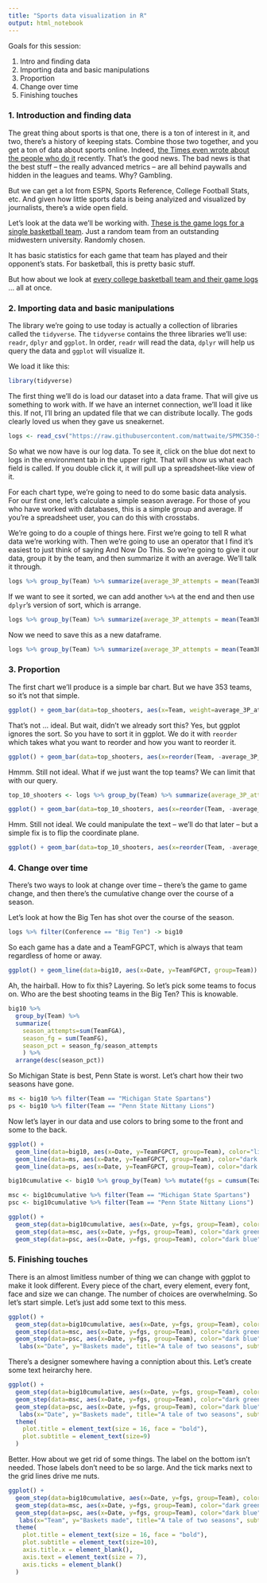 ```yaml
---
title: "Sports data visualization in R"
output: html_notebook
---
```


Goals for this session: 

1. Intro and finding data
2. Importing data and basic manipulations
3. Proportion
4. Change over time
5. Finishing touches

### 1. Introduction and finding data
 
The great thing about sports is that one, there is a ton of interest in it, and two, there's a history of keeping stats. Combine those two together, and you get a ton of data about sports online. Indeed, [the Times even wrote about the people who do it](https://www.nytimes.com/2019/02/13/sports/sean-forman-sports-reference.html) recently. That's the good news. The bad news is that the best stuff -- the really advanced metrics -- are all behind paywalls and hidden in the leagues and teams. Why? Gambling.

But we can get a lot from ESPN, Sports Reference, College Football Stats, etc. And given how little sports data is being analyized and visualized by journalists, there's a wide open field.

Let's look at the data we'll be working with. [These is the game logs for a single basketball team](https://www.sports-reference.com/cbb/schools/nebraska/2019-gamelogs.html). Just a random team from an outstanding midwestern university. Randomly chosen. 

It has basic statistics for each game that team has played and their opponent's stats. For basketball, this is pretty basic stuff. 

But how about we look at [every college basketball team and their game logs]() ... all at once. 

### 2. Importing data and basic manipulations

The library we're going to use today is actually a collection of libraries called the `tidyverse`. The `tidyverse` contains the three libraries we'll use: `readr`, `dplyr` and `ggplot`. In order, `readr` will read the data, `dplyr` will help us query the data and `ggplot` will visualize it. 

We load it like this:

```r
library(tidyverse)
```

The first thing we'll do is load our dataset into a data frame. That will give us something to work with. If we have an internet connection, we'll load it like this. If not, I'll bring an updated file that we can distribute locally. The gods clearly loved us when they gave us sneakernet. 

```r
logs <- read_csv("https://raw.githubusercontent.com/mattwaite/SPMC350-Sports-Data-Analysis-And-Visualization/master/Data/logs.csv")
```

So what we now have is our log data. To see it, click on the blue dot next to logs in the environment tab in the upper right. That will show us what each field is called. If you double click it, it will pull up a spreadsheet-like view of it. 

For each chart type, we're going to need to do some basic data analysis. For our first one, let's calculate a simple season average. For those of you who have worked with databases, this is a simple group and average. If you're a spreadsheet user, you can do this with crosstabs. 

We're going to do a couple of things here. First we're going to tell R what data we're working with. Then we're going to use an operator that I find it's easiest to just think of saying And Now Do This. So we're going to give it our data, group it by the team, and then summarize it with an average. We'll talk it through. 

```r
logs %>% group_by(Team) %>% summarize(average_3P_attempts = mean(Team3PA))
```

If we want to see it sorted, we can add another `%>%` at the end and then use `dplyr`'s version of sort, which is arrange. 

```r
logs %>% group_by(Team) %>% summarize(average_3P_attempts = mean(Team3PA)) %>% arrange(desc(average_3P_attempts))
```

Now we need to save this as a new dataframe. 

```r
logs %>% group_by(Team) %>% summarize(average_3P_attempts = mean(Team3PA)) %>% arrange(desc(average_3P_attempts)) -> top_shooters
```

### 3. Proportion

The first chart we'll produce is a simple bar chart. But we have 353 teams, so it's not that simple.

```r
ggplot() + geom_bar(data=top_shooters, aes(x=Team, weight=average_3P_attempts))
```

That's not ... ideal. But wait, didn't we already sort this? Yes, but ggplot ignores the sort. So you have to sort it in ggplot. We do it with `reorder` which takes what you want to reorder and how you want to reorder it. 

```r
ggplot() + geom_bar(data=top_shooters, aes(x=reorder(Team, -average_3P_attempts), weight=average_3P_attempts))
```

Hmmm. Still not ideal. What if we just want the top teams? We can limit that with our query. 

```r
top_10_shooters <- logs %>% group_by(Team) %>% summarize(average_3P_attempts = mean(Team3PA)) %>% arrange(desc(average_3P_attempts)) %>% top_n(10)
```

```r
ggplot() + geom_bar(data=top_10_shooters, aes(x=reorder(Team, -average_3P_attempts), weight=average_3P_attempts))
```

Hmm. Still not ideal. We could manipulate the text -- we'll do that later -- but a simple fix is to flip the coordinate plane.

```r
ggplot() + geom_bar(data=top_10_shooters, aes(x=reorder(Team, -average_3P_attempts), weight=average_3P_attempts)) + coord_flip()
```

### 4. Change over time 

There's two ways to look at change over time -- there's the game to game change, and then there's the cumulative change over the course of a season. 

Let's look at how the Big Ten has shot over the course of the season. 

```r
logs %>% filter(Conference == "Big Ten") -> big10
```

So each game has a date and a TeamFGPCT, which is always that team regardless of home or away. 

```r
ggplot() + geom_line(data=big10, aes(x=Date, y=TeamFGPCT, group=Team))
```

Ah, the hairball. How to fix this? Layering. So let's pick some teams to focus on. Who are the best shooting teams in the Big Ten? This is knowable.

```r
big10 %>% 
  group_by(Team) %>% 
  summarize(
    season_attempts=sum(TeamFGA), 
    season_fg = sum(TeamFG), 
    season_pct = season_fg/season_attempts
    ) %>% 
  arrange(desc(season_pct))
```

So Michigan State is best, Penn State is worst. Let's chart how their two seasons have gone. 

```r
ms <- big10 %>% filter(Team == "Michigan State Spartans")
ps <- big10 %>% filter(Team == "Penn State Nittany Lions")
```

Now let's layer in our data and use colors to bring some to the front and some to the back.

```r
ggplot() + 
  geom_line(data=big10, aes(x=Date, y=TeamFGPCT, group=Team), color="light grey") +
  geom_line(data=ms, aes(x=Date, y=TeamFGPCT, group=Team), color="dark green") +
  geom_line(data=ps, aes(x=Date, y=TeamFGPCT, group=Team), color="dark blue")
```

```r
big10cumulative <- big10 %>% group_by(Team) %>% mutate(fgs = cumsum(TeamFG))

msc <- big10cumulative %>% filter(Team == "Michigan State Spartans")
psc <- big10cumulative %>% filter(Team == "Penn State Nittany Lions")

```

```r
ggplot() + 
  geom_step(data=big10cumulative, aes(x=Date, y=fgs, group=Team), color="light grey") + 
  geom_step(data=msc, aes(x=Date, y=fgs, group=Team), color="dark green") +
  geom_step(data=psc, aes(x=Date, y=fgs, group=Team), color="dark blue")
```

### 5. Finishing touches

There is an almost limitless number of thing we can change with ggplot to make it look different. Every piece of the chart, every element, every font, face and size we can change. The number of choices are overwhelming. So let's start simple. Let's just add some text to this mess.

```r
ggplot() + 
  geom_step(data=big10cumulative, aes(x=Date, y=fgs, group=Team), color="light grey") + 
  geom_step(data=msc, aes(x=Date, y=fgs, group=Team), color="dark green") +
  geom_step(data=psc, aes(x=Date, y=fgs, group=Team), color="dark blue") +
   labs(x="Date", y="Baskets made", title="A tale of two seasons", subtitle="Michigan State and Penn State went it different directions and sit at opposite ends of the Big Ten Tournament", caption="Source: Sports-Reference.com | By Matt Waite") 
```

There's a designer somewhere having a conniption about this. Let's create some text heirarchy here. 

```r
ggplot() + 
  geom_step(data=big10cumulative, aes(x=Date, y=fgs, group=Team), color="light grey") + 
  geom_step(data=msc, aes(x=Date, y=fgs, group=Team), color="dark green") +
  geom_step(data=psc, aes(x=Date, y=fgs, group=Team), color="dark blue") +
   labs(x="Date", y="Baskets made", title="A tale of two seasons", subtitle="Michigan State and Penn State sit at opposite ends of the Big Ten Tournament.", caption="Source: Sports-Reference.com | By Matt Waite") +
  theme(
    plot.title = element_text(size = 16, face = "bold"),
    plot.subtitle = element_text(size=9)
  )
```

Better. How about we get rid of some things. The label on the bottom isn't needed. Those labels don't need to be so large. And the tick marks next to the grid lines drive me nuts. 

```r
ggplot() + 
  geom_step(data=big10cumulative, aes(x=Date, y=fgs, group=Team), color="light grey") + 
  geom_step(data=msc, aes(x=Date, y=fgs, group=Team), color="dark green") +
  geom_step(data=psc, aes(x=Date, y=fgs, group=Team), color="dark blue") +
   labs(x="Team", y="Baskets made", title="A tale of two seasons", subtitle="Michigan State and Penn State sit at opposite ends of the Big Ten Tournament", caption="Source: Sports-Reference.com | By Matt Waite") +
  theme(
    plot.title = element_text(size = 16, face = "bold"),
    plot.subtitle = element_text(size=10),
    axis.title.x = element_blank(),
    axis.text = element_text(size = 7),
    axis.ticks = element_blank()
  )
```

